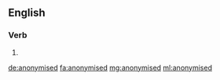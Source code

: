 ==English==

===Verb===
{{head|en|verb form}}

# {{en-past of|anonymise}}

[[de:anonymised]]
[[fa:anonymised]]
[[mg:anonymised]]
[[ml:anonymised]]